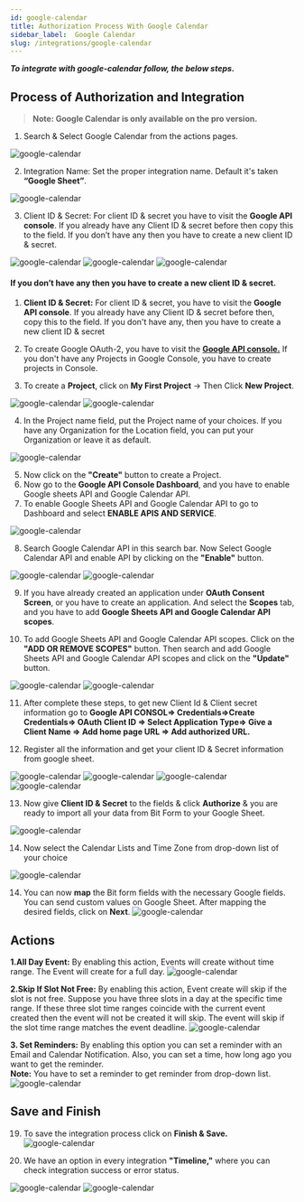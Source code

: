 ```yaml
---
id: google-calendar
title: Authorization Process With Google Calendar
sidebar_label:  Google Calendar
slug: /integrations/google-calendar
---
```



***To integrate with google-calendar follow, the below steps.***


## Process of Authorization and Integration
> **Note: Google Calendar is only available on the pro version.**

1.	Search & Select Google Calendar from the actions pages.
 <Image src="actions/google-calendar/_select-google-calendar" alt="google-calendar" w="1020" h="350" />
 
2.	Integration Name: Set the proper integration name. Default it's taken **“Google Sheet”**.
 <Image src="actions/google-calendar/_integration-name" alt="google-calendar" w="1020" h="350" />

3.	Client ID & Secret: For client ID & secret you have to visit the **Google API console**. If you already have any Client ID & secret before then copy this to the field. If you don’t have any then you have to create a new client ID & secret.
 <Image src="actions/google-calendar/_google-console" alt="google-calendar" w="1020" h="350" />
 <Image src="actions/google-calendar/_credentials" alt="google-calendar" w="1020" h="350" />
 <Image src="actions/google-calendar/_clientid-and-secret" alt="google-calendar" w="1020" h="350" />


#### If you don’t have any then you have to create a new client ID & secret.
1.	**Client ID & Secret:** For client ID & secret, you have to visit the **Google API console**. If you already have any Client ID & secret before then, copy this to the field. If you don't have any, then you have to create a new client ID & secret

2.	To create Google OAuth-2, you have to visit the [**Google API console.**](https://console.cloud.google.com/apis/credentials) If you don't have any Projects in Google Console, you have to create projects in Console.

3.	To create a **Project**, click on **My First Project** -> Then Click **New Project**.
 <Image src="actions/google-calendar/_create-projects" alt="google-calendar" w="1020" h="350" />
 <Image src="actions/google-calendar/_new-projects" alt="google-calendar" w="1020" h="350" />

 
4.	In the Project name field, put the Project name of your choices. If you have any Organization for the Location field, you can put your Organization or leave it as default.
 <Image src="actions/google-calendar/_projects-name" alt="google-calendar" w="1020" h="300" />

5.	Now click on the **"Create"** button to create a Project.
6.	Now go to the **Google API Console Dashboard**, and you have to enable Google sheets API and Google Calendar API.
7.	To enable Google Sheets API and Google Calendar API to go to Dashboard and select **ENABLE APIS AND SERVICE**.
 <Image src="actions/google-calendar/_enable-api" alt="google-calendar" w="1020" h="300" />

8. Search Google Calendar API in this search bar. Now Select Google Calendar API and enable API by clicking on the **"Enable"** button.
 <Image src="actions/google-calendar/_google-calendar-api" alt="google-calendar" w="1020" h="300" />
 <Image src="actions/google-calendar/_enable-google-calendar-api" alt="google-calendar" w="1020" h="300" />

9.	If you have already created an application under **OAuth Consent Screen**, or you have to create an application. And select the **Scopes** tab, and you have to add **Google Sheets API and Google Calendar API scopes**.
 
10.	To add Google Sheets API and Google Calendar API scopes. Click on the **"ADD OR REMOVE SCOPES"** button. Then search and add Google Sheets API and Google Calendar API scopes and click on the **"Update"** button.
 <Image src="actions/google-calendar/_add-scopes" alt="google-calendar" w="1020" h="300" />
 <Image src="actions/google-calendar/_search-and-add-scopes" alt="google-calendar" w="1020" h="300" />

11. After complete these steps, to get new Client Id & Client secret information go to **Google API CONSOL=> Credentials=>Create Credentials=> OAuth Client ID => Select Application Type=> Give a Client Name => Add home page URL => Add authorized URL.**

12. Register all the information and get your client ID & Secret information from google sheet.

 <Image src="actions/google-calendar/_create-credentials" alt="google-calendar" w="1020" h="300" />
 <Image src="actions/google-calendar/_web-application" alt="google-calendar" w="1020" h="300" />
 <Image src="actions/google-calendar/_authorised-uris" alt="google-calendar" w="1020" h="300" />
 <Image src="actions/google-calendar/_clientid-and-secret2.0" alt="google-calendar" w="1020" h="300" />

13. Now give **Client ID & Secret** to the fields & click **Authorize** & you are ready to import all your data from Bit Form to your Google Sheet.
<Image src="actions/google-calendar/_authorize" alt="google-calendar" w="1020" h="300" />

14. Now select the Calendar Lists and Time Zone from drop-down list of your choice
<Image src="actions/google-calendar/_select-calender-list-and-time-zone" alt="google-calendar" w="1020" h="300" />

14.	You can now **map** the Bit form fields with the necessary Google fields. You can send custom values on Google Sheet. After mapping the desired fields, click on **Next**.
    <Image src="actions/google-calendar/_field-mapping" alt="google-calendar" w="1020" h="300" />

## Actions
**1.All Day Event:** By enabling this action, Events will create without time range. The Event will create for a full day.
  <Image src="actions/google-calendar/_all-day-event-actions" alt="google-calendar" w="1020" h="300" />

**2.Skip If Slot Not Free:** By enabling this action, Event create will skip if the slot is not free. Suppose you have three slots in a day at the specific time range.  If these three slot time ranges coincide with the current event created then the event will not be created it will skip. The event will skip if the slot time range matches the event deadline.
  <Image src="actions/google-calendar/_slot-not-free-action" alt="google-calendar" w="1020" h="300" />

**3. Set Reminders:** By enabling this option you can set a reminder with an Email and Calendar Notification. Also, you can set a time, how long ago you want to get the reminder. <br/>**Note:** You have to set a reminder to get reminder from drop-down list.
  <Image src="actions/google-calendar/_reminder-actions" alt="google-calendar" w="1020" h="300" />

## Save and Finish
19. To save the integration process click on **Finish & Save.**
    <Image src="actions/google-calendar/_finish-and-save" alt="google-calendar" w="1020" h="250" />


20. We have an option in every integration **"Timeline,"** where you can check integration success or error status.
   <Image src="actions/google-calendar/_timeline" alt="google-calendar" w="1020" h="350" />
   <Image src="actions/google-calendar/_sucess-and-error-massage" alt="google-calendar" w="1020" h="350" />

